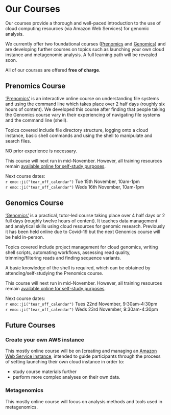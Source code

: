 # Our Courses {#courses}

Our courses provide a thorough and well-paced introduction to the use of cloud computing resources (via Amazon Web Services) for genomic analysis.

We currently offer two foundational courses ([Prenomics](#prenomics) and [Genomics](#genomics)) and are developing further courses on topics such as launching your own cloud instance and metagenomic analysis. A full learning path will be revealed soon.

All of our courses are offered **free of charge**.

## Prenomics Course {#prenomics}
['Prenomics'](https://cloud-span.github.io/prenomics00-intro/) is an interactive online course on understanding file systems and using the command line which takes place over 2 half days (roughly six hours of content). We developed this course after finding that people taking the Genomics course vary in their experiencing of navigating file systems and the command line (shell).

Topics covered include file directory structure, logging onto a cloud instance, basic shell commands and using the shell to manipulate and search files.

NO prior experience is necessary.

This course will next run in mid-November. However, all training resources remain [available online for self-study purposes](https://cloud-span.github.io/prenomics00-intro/).

Next course dates:  
`r emo::ji("tear_off_calendar")` Tue 15th November, 10am-1pm  
`r emo::ji("tear_off_calendar")` Weds 16th November, 10am-1pm  

## Genomics Course {#genomics}
['Genomics'](https://cloud-span.github.io/00genomics/) is a practical, tutor-led course taking place over 4 half days or 2 full days (roughly twelve hours of content). It teaches data management and analytical skills using cloud resources for genomic research. Previously it has been held online due to Covid-19 but the next Genomics course will be held in-person.

Topics covered include project management for cloud genomics, writing shell scripts, automating workflows, assessing read quality, trimming/filtering reads and finding sequence variants.

A basic knowledge of the shell is required, which can be obtained by attending/self-studying the Prenomics course.

This course will next run in mid-November. However, all training resources remain [available online for self-study purposes](https://cloud-span.github.io/00genomics/).

Next course dates:  
`r emo::ji("tear_off_calendar")` Tues 22nd November, 9:30am-4:30pm  
`r emo::ji("tear_off_calendar")` Weds 23rd November, 9:30am-4:30pm  

## Future Courses
### Create your own AWS instance
This mostly online course will be on [creating and managing an [Amazon Web Service instance](https://cloud-span.github.io/create-aws-instance-0-overview/), intended to guide participants through the process of setting launching their own cloud instance in order to:

- study course materials further
- perform more complex analyses on their own data.

### Metagenomics
This mostly online course will focus on analysis methods and tools used in metagenomics.